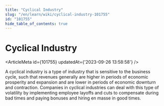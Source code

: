 ```yaml
---
title: "Cyclical Industry"
slug: "/en/learn/wiki/cyclical-industry-101755"
id: "101755"
hide_table_of_contents: true
---
```



# Cyclical Industry

<ArticleMeta id={101755} updatedAt={'2023-09-26 13:58:58'} />
<div className='border-solid border-b border-t-0 my-4 border-[var(--ifm-color-gray-300)]' />

A cyclical industry is a type of industry that is sensitive to the business cycle, such that revenues generally are higher in periods of economic prosperity and expansion and are lower in periods of economic downturn and contraction. Companies in cyclical industries can deal with this type of volatility by implementing employee layoffs and cuts to compensate during bad times and paying bonuses and hiring en masse in good times.
